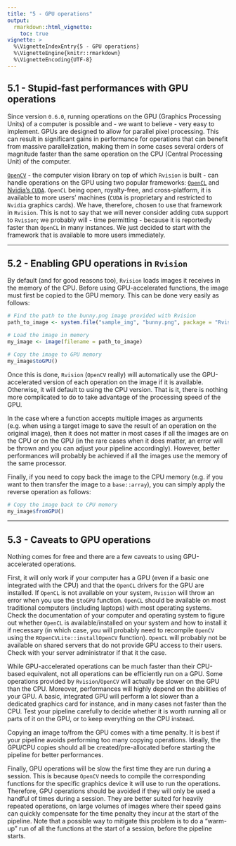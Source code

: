 ```yaml
---
title: "5 - GPU operations"
output: 
  rmarkdown::html_vignette:
    toc: true
vignette: >
  %\VignetteIndexEntry{5 - GPU operations}
  %\VignetteEngine{knitr::rmarkdown}
  %\VignetteEncoding{UTF-8}
---
```


## 5.1 - Stupid-fast performances with GPU operations

Since version `0.6.0`, running operations on the GPU (Graphics Processing Units) 
of a computer is possible and - we want to believe - very easy to implement. 
GPUs are designed to allow for parallel pixel processing. This can result in 
significant gains in performance for operations that can benefit from massive 
parallelization, making them in some cases several orders of magnitude faster 
than the same operation on the CPU (Central Processing Unit) of the computer. 

[`OpenCV`](https://opencv.org/) - the computer vision library on top of which 
`Rvision` is built - can handle operations on the GPU using two popular 
frameworks: [`OpenCL`](https://www.khronos.org/opencl/) and 
[Nvidia's `CUDA`](https://developer.nvidia.com/cuda-zone). `OpenCL` being open, 
royalty-free, and cross-platform, it is available to more users' machines (`CUDA` 
is proprietary and restricted to `Nvidia` graphics cards). We have, therefore,
chosen to use that framework in `Rvision`. This is not to say that we will never 
consider adding `CUDA` support to `Rvision`; we probably will - time permitting 
- because it is reportedly faster than `OpenCL` in many instances. We just 
decided to start with the framework that is available to more users immediately. 

---

## 5.2 - Enabling GPU operations in `Rvision`

By default (and for good reasons too), `Rvision` loads images it receives in the 
memory of the CPU. Before using GPU-accelerated functions, the image must first 
be copied to the GPU memory. This can be done very easily as follows:

```r
# Find the path to the bunny.png image provided with Rvision
path_to_image <- system.file("sample_img", "bunny.png", package = "Rvision")

# Load the image in memory
my_image <- image(filename = path_to_image)

# Copy the image to GPU memory
my_image$toGPU()
```

Once this is done, `Rvision` (`OpenCV` really) will automatically use the 
GPU-accelerated version of each operation on the image if it is available. 
Otherwise, it will default to using the CPU version. That is it, there is 
nothing more complicated to do to take advantage of the processing speed 
of the GPU. 

In the case where a function accepts multiple images as arguments (e.g. when 
using a target image to save the result of an operation on the original image), 
then it does not matter in most cases if all the images are on the CPU or on the 
GPU (in the rare cases when it does matter, an error will be thrown and you can 
adjust your pipeline accordingly). However, better performances will probably be
achieved if all the images use the memory of the same processor. 

Finally, if you need to copy back the image to the CPU memory (e.g. if you want
to then transfer the image to a `base::array`), you can simply apply the reverse 
operation as follows: 

```r
# Copy the image back to CPU memory
my_image$fromGPU()
```

---

## 5.3 - Caveats to GPU operations

Nothing comes for free and there are a few caveats to using GPU-accelerated 
operations. 

First, it will only work if your computer has a GPU (even if a basic one 
integrated with the CPU) and that the `OpenCL` drivers for the GPU are installed.
If `OpenCL` is not available on your system, `Rvision` will throw an error when 
you use the `$toGPU` function. `OpenCL` should be available on most traditional 
computers (including laptops) with most operating systems. Check the 
documentation of your computer and operating system to figure out whether `OpenCL` 
is available/installed on your system and how to install it if necessary (in 
which case, you will probably need to recompile `OpenCV` using the 
`ROpenCVLite::installOpenCV` function). `OpenCL` will probably not be available
on shared servers that do not provide GPU access to their users. Check with your 
server administrator if that it the case. 

While GPU-accelerated operations can be much faster than their CPU-based 
equivalent, not all operations can be efficiently run on a GPU. Some operations
provided by `Rvision`/`OpenCV` will actually be slower on the GPU than the CPU.
Moreover, performances will highly depend on the abilities of your GPU. A basic,
integrated GPU will perform a lot slower than a dedicated graphics card for 
instance, and in many cases not faster than the CPU. Test your pipeline 
carefully to decide whether it is worth running all or parts of it on the GPU, 
or to keep everything on the CPU instead. 

Copying an image to/from the GPU comes with a time penalty. It is best if your 
pipeline avoids performing too many copying operations. Ideally, the GPU/CPU
copies should all be created/pre-allocated before starting the pipeline for 
better performances. 

Finally, GPU operations will be slow the first time they are run during a 
session. This is because `OpenCV` needs to compile the corresponding functions 
for the specific graphics device it will use to run the operations. Therefore, 
GPU operations should be avoided if they will only be used a handful of times 
during a session. They are better suited for heavily repeated operations, on 
large volumes of images where their speed gains can quickly compensate for the 
time penalty they incur at the start of the pipeline. Note that a possible way 
to mitigate this problem is to do a "warm-up" run of all the functions at the 
start of a session, before the pipeline starts. 
